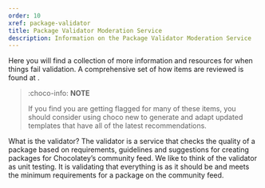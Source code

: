 ```yaml
---
order: 10
xref: package-validator
title: Package Validator Moderation Service
description: Information on the Package Validator Moderation Service
---
```


Here you will find a collection of more information and resources for when things fail validation. A comprehensive set of how items are reviewed is found at <Xref title="the moderation docs" value="moderation" anchor="requirements" />.

> :choco-info: **NOTE**
>
> If you find you are getting flagged for many of these items, you should consider using choco new to generate and adapt updated templates that have all of the latest recommendations.

What is the validator?
The validator is a service that checks the quality of a package based on requirements, guidelines and suggestions for creating packages for Chocolatey’s community feed. We like to think of the validator as unit testing. It is validating that everything is as it should be and meets the minimum requirements for a package on the community feed.